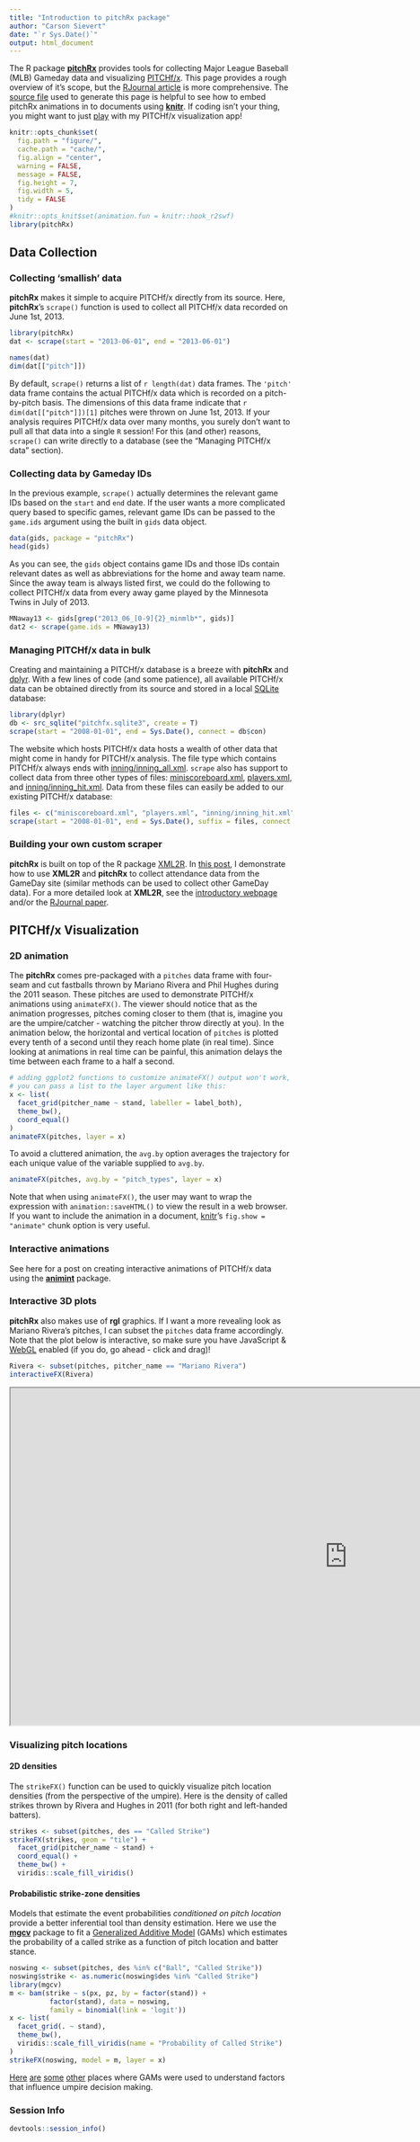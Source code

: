 ```yaml
---
title: "Introduction to pitchRx package"
author: "Carson Sievert"
date: "`r Sys.Date()`"
output: html_document
---
```


<!--
%\VignetteEngine{knitr}
%\VignetteIndexEntry{A Markdown Vignette with knitr}
-->

The R package [**pitchRx**](http://cran.r-project.org/web/packages/pitchRx/) provides tools for collecting Major League Baseball (MLB) Gameday data and visualizing  [PITCHf/x](http://en.wikipedia.org/wiki/PITCHf/x). This page provides a rough overview of it's scope, but the [RJournal article](http://cpsievert.github.io/pitchRx/RJwrapper.pdf) is more comprehensive. The [source file](https://github.com/cpsievert/pitchRx/blob/gh-pages/index.Rmd) used to generate this page is helpful to see how to embed pitchRx animations in to documents using [**knitr**](http://yihui.name/knitr/). If coding isn't your thing, you might want to just [play](http://104.131.111.111:3838/pitchRx/) with my PITCHf/x visualization app!


```r
knitr::opts_chunk$set(
  fig.path = "figure/", 
  cache.path = "cache/", 
  fig.align = "center", 
  warning = FALSE, 
  message = FALSE, 
  fig.height = 7, 
  fig.width = 5, 
  tidy = FALSE
)
#knitr::opts_knit$set(animation.fun = knitr::hook_r2swf)
library(pitchRx)
```

Data Collection
----------------------------

### Collecting 'smallish' data

**pitchRx** makes it simple to acquire PITCHf/x directly from its source. Here, **pitchRx**'s `scrape()` function is used to collect all PITCHf/x data recorded on June 1st, 2013.

```r
library(pitchRx)
dat <- scrape(start = "2013-06-01", end = "2013-06-01")
```

```r
names(dat)
dim(dat[["pitch"]])
```

By default, `scrape()` returns a list of `r length(dat)` data frames. The `'pitch'` data frame contains the actual PITCHf/x data which is recorded on a pitch-by-pitch basis. The dimensions of this data frame indicate that `r dim(dat[["pitch"]])[1]` pitches were thrown on June 1st, 2013. If your analysis requires PITCHf/x data over many months, you surely don't want to pull all that data into a single `R` session! For this (and other) reasons, `scrape()` can write directly to a database (see the "Managing PITCHf/x data" section). 

### Collecting data by Gameday IDs

In the previous example, `scrape()` actually determines the relevant game IDs based on the `start` and `end` date. If the user wants a more complicated query based to specific games, relevant game IDs can be passed to the `game.ids` argument using the built in `gids` data object. 

```r
data(gids, package = "pitchRx")
head(gids)
```

As you can see, the `gids` object contains game IDs and those IDs contain relevant dates as well as abbreviations for the home and away team name. Since the away team is always listed first, we could do the following to collect PITCHf/x data from every away game played by the Minnesota Twins in July of 2013.

```r
MNaway13 <- gids[grep("2013_06_[0-9]{2}_minmlb*", gids)]
dat2 <- scrape(game.ids = MNaway13)
```

### Managing PITCHf/x data in bulk

Creating and maintaining a PITCHf/x database is a breeze with **pitchRx** and [dplyr](http://cran.r-project.org/web/packages/dplyr/index.html). With a few lines of code (and some patience), all available PITCHf/x data can be obtained directly from its source and stored in a local [SQLite](http://www.sqlite.org/) database:

```r
library(dplyr)
db <- src_sqlite("pitchfx.sqlite3", create = T)
scrape(start = "2008-01-01", end = Sys.Date(), connect = db$con)
```

The website which hosts PITCHf/x data hosts a wealth of other data that might come in handy for PITCHf/x analysis. The file type which contains PITCHf/x always ends with [inning/inning_all.xml](http://gd2.mlb.com/components/game/mlb/year_2012/month_05/day_01/gid_2012_05_01_arimlb_wasmlb_1/inning/inning_all.xml). `scrape` also has support to collect data from three other types of files: [miniscoreboard.xml](http://gd2.mlb.com/components/game/mlb/year_2012/month_05/day_01/miniscoreboard.xml), [players.xml](http://gd2.mlb.com/components/game/mlb/year_2012/month_05/day_01/gid_2012_05_01_arimlb_wasmlb_1/players.xml), and [inning/inning_hit.xml](http://gd2.mlb.com/components/game/mlb/year_2012/month_05/day_01/gid_2012_05_01_arimlb_wasmlb_1/inning/inning_hit.xml). Data from these files can easily be added to our existing PITCHf/x database:

```r
files <- c("miniscoreboard.xml", "players.xml", "inning/inning_hit.xml")
scrape(start = "2008-01-01", end = Sys.Date(), suffix = files, connect = db$con)
```

### Building your own custom scraper

**pitchRx** is built on top of the R package [XML2R](http://cran.r-project.org/web/packages/XML2R/index.html). In [this post](https://baseballwithr.wordpress.com/2014/09/25/write-your-own-gameday-scraper-with-xml2r-and-pitchrx-3/), I demonstrate how to use **XML2R** and **pitchRx** to collect attendance data from the GameDay site (similar methods can be used to collect other GameDay data).   For a more detailed look at **XML2R**, see the [introductory webpage](http://cpsievert.github.io/XML2R/) and/or the [RJournal paper](http://cpsievert.github.io/pitchRx/RJwrapper.pdf). 

PITCHf/x Visualization
--------------------

### 2D animation

The **pitchRx** comes pre-packaged with a `pitches` data frame with four-seam and cut fastballs thrown by Mariano Rivera and Phil Hughes during the 2011 season. These pitches are used to demonstrate PITCHf/x animations using `animateFX()`. The viewer should notice that as the animation progresses, pitches coming closer to them (that is, imagine you are the umpire/catcher - watching the pitcher throw directly at you). In the animation below, the horizontal and vertical location of `pitches` is plotted every tenth of a second until they reach home plate (in real time). Since looking at animations in real time can be painful, this animation delays the time between each frame to a half a second.

```r
# adding ggplot2 functions to customize animateFX() output won't work, but
# you can pass a list to the layer argument like this:
x <- list(
  facet_grid(pitcher_name ~ stand, labeller = label_both), 
  theme_bw(), 
  coord_equal()
)
animateFX(pitches, layer = x)
```

To avoid a cluttered animation, the `avg.by` option averages the trajectory for each unique value of the variable supplied to `avg.by`.

```r
animateFX(pitches, avg.by = "pitch_types", layer = x)
```

Note that when using `animateFX()`, the user may want to wrap the expression with `animation::saveHTML()` to view the result in a web browser. If you want to include the animation in a document, [knitr](http://yihui.name/knitr/options#chunk_options)'s `fig.show = "animate"` chunk option is very useful. 

### Interactive animations

See here for a post on creating interactive animations of PITCHf/x data using the [**animint**](https://github.com/tdhock/animint) package.

### Interactive 3D plots

**pitchRx** also makes use of **rgl** graphics. If I want a more revealing look as Mariano Rivera's pitches, I can subset the `pitches` data frame accordingly. Note that the plot below is interactive, so make sure you have JavaScript & [WebGL](http://get.webgl.org/) enabled (if you do, go ahead - click and drag)!

```r
Rivera <- subset(pitches, pitcher_name == "Mariano Rivera")
interactiveFX(Rivera)
```

<iframe src="http://cpsievert.github.io/pitchRx/rgl1/" height="600" width="1200"></iframe>

### Visualizing pitch locations

#### 2D densities

The `strikeFX()` function can be used to quickly visualize pitch location densities (from the perspective of the umpire). Here is the density of called strikes thrown by Rivera and Hughes in 2011 (for both right and left-handed batters).

```r
strikes <- subset(pitches, des == "Called Strike")
strikeFX(strikes, geom = "tile") + 
  facet_grid(pitcher_name ~ stand) +
  coord_equal() +
  theme_bw() +
  viridis::scale_fill_viridis()
```

#### Probabilistic strike-zone densities

Models that estimate the event probabilities _conditioned on pitch location_ provide a better inferential tool than density estimation. Here we use the [**mgcv**](https://cran.r-project.org/web/packages/mgcv/index.html) package to fit a [Generalized Additive Model](https://en.wikipedia.org/wiki/Generalized_additive_model) (GAMs) which estimates the probability of a called strike as a function of pitch location and batter stance.

```r
noswing <- subset(pitches, des %in% c("Ball", "Called Strike"))
noswing$strike <- as.numeric(noswing$des %in% "Called Strike")
library(mgcv)
m <- bam(strike ~ s(px, pz, by = factor(stand)) +
          factor(stand), data = noswing, 
          family = binomial(link = 'logit'))
x <- list(
  facet_grid(. ~ stand),
  theme_bw(),
  viridis::scale_fill_viridis(name = "Probability of Called Strike")
)
strikeFX(noswing, model = m, layer = x)
```

[Here](https://baseballwithr.wordpress.com/2014/10/23/a-probabilistic-model-for-interpreting-strike-zone-expansion-7/) [are](https://baseballwithr.wordpress.com/2014/11/11/interactive-visualization-of-strike-zone-expansion-5/) [some](http://ssrn.com/abstract=2478447) [other](http://onlinelibrary.wiley.com/doi/10.1002/mde.2630/abstract) places where GAMs were used to understand factors that influence umpire decision making.

### Session Info

```r
devtools::session_info()
```
